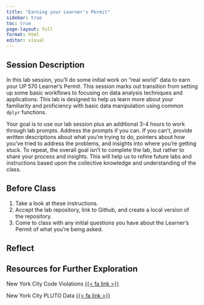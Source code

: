 ```yaml
---
title: "Earning your Learner's Permit"
sidebar: true
toc: true
page-layout: full
format: html
editor: visual
---
```


## Session Description

In this lab session, you'll do some initial work on "real world" data to earn your UP 570 Learner's Permit. This session marks out transition from setting up some basic workflows to focusing on data analysis techniques and applications. This lab is designed to help us learn more about your familiarity and proficiency with basic data manipulation using common `dplyr` functions.

Your goal is to use our lab session plus an additional 3-4 hours to work through lab prompts. Address the prompts if you can. If you can't, provide written descriptions about what you're trying to do, pointers about how you've tried to address the problems, and insights into where you're getting stuck. To repeat, the overall goal isn't to complete the lab, but rather to share your process and insights. This will help us to refine future labs and instructions based upon the collective knowledge and understanding of the class.

## Before Class

1.  Take a look at these instructions.
2.  Accept the lab repository, link to Github, and create a local version of the repository.
3.  Come to class with any initial questions you have about the Learner's Permit of what you're being asked.

## Reflect

## Resources for Further Exploration

New York City Code Violations [{{< fa link >}}](https://www.nyc.gov/site/buildings/safety/dob-violations.page)

New York City PLUTO Data [{{< fa link >}}](https://www.nyc.gov/site/planning/data-maps/open-data/dwn-pluto-mappluto.page)
